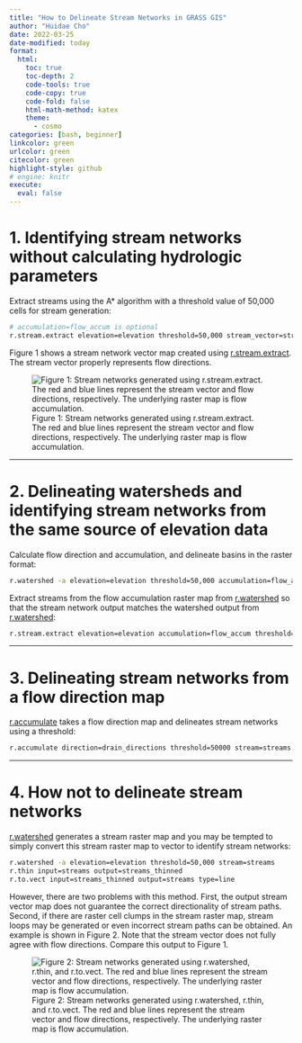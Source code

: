 ---
title: "How to Delineate Stream Networks in GRASS GIS"
author: "Huidae Cho"
date: 2022-03-25
date-modified: today
format:
  html:
    toc: true
    toc-depth: 2
    code-tools: true
    code-copy: true
    code-fold: false
    html-math-method: katex
    theme:
      - cosmo
categories: [bash, beginner]
linkcolor: green
urlcolor: green
citecolor: green
highlight-style: github
# engine: knitr
execute:
  eval: false
---
# 1. Identifying stream networks without calculating hydrologic parameters

Extract streams using the A* algorithm with a threshold value of 50,000 cells for stream generation:

```bash
# accumulation=flow_accum is optional
r.stream.extract elevation=elevation threshold=50,000 stream_vector=streams accumulation=flow_accum
```

Figure 1 shows a stream network vector map created using [r.stream.extract](https://grass.osgeo.org/grass-stable/manuals/r.stream.extract.html). The stream vector properly represents flow directions.

![Figure 1: Stream networks generated using r.stream.extract. The red and blue lines represent the stream vector and flow directions, respectively. The underlying raster map is flow accumulation.](images/r.stream.extract.webp)

---

# 2. Delineating watersheds and identifying stream networks from the same source of elevation data

Calculate flow direction and accumulation, and delineate basins in the raster format:

```bash
r.watershed -a elevation=elevation threshold=50,000 accumulation=flow_accum basin=basins
```

Extract streams from the flow accumulation raster map from [r.watershed](https://grass.osgeo.org/grass-stable/manuals/r.watershed.html) so that the stream network output matches the watershed output from [r.watershed](https://grass.osgeo.org/grass-stable/manuals/r.watershed.html):

```bash
r.stream.extract elevation=elevation accumulation=flow_accum threshold=50,000 stream_vector=streams
```

---

# 3. Delineating stream networks from a flow direction map

[r.accumulate](https://grass.osgeo.org/grass-stable/manuals/addons/r.accumulate.html) takes a flow direction map and delineates stream networks using a threshold:

```bash
r.accumulate direction=drain_directions threshold=50000 stream=streams
```

---

# 4. How not to delineate stream networks

[r.watershed](https://grass.osgeo.org/grass-stable/manuals/r.watershed.html) generates a stream raster map and you may be tempted to simply convert this stream raster map to vector to identify stream networks:

```bash
r.watershed -a elevation=elevation threshold=50,000 stream=streams
r.thin input=streams output=streams_thinned
r.to.vect input=streams_thinned output=streams type=line
```

However, there are two problems with this method. First, the output stream vector map does not guarantee the correct directionality of stream paths. Second, if there are raster cell clumps in the stream raster map, stream loops may be generated or even incorrect stream paths can be obtained. An example is shown in Figure 2. Note that the stream vector does not fully agree with flow directions. Compare this output to Figure 1.

![Figure 2: Stream networks generated using r.watershed, r.thin, and r.to.vect. The red and blue lines represent the stream vector and flow directions, respectively. The underlying raster map is flow accumulation.](images/r.watershed.webp)
